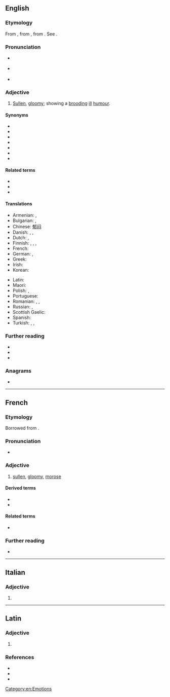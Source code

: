 ==English==

===Etymology===
From {{der|en|fr|morose}}, from {{der|en|la|morosus||particular, scrupulous, fastidious, self-willed, wayward, capricious, fretful, peevish}}, from {{m|la|mos||way, custom, habit, self-will}}. See {{m|en|moral}}.

===Pronunciation===
* {{a|RP}} {{IPA|en|/məˈɹəʊs/}}
* {{a|US}} {{IPA|en|/mɒˈɹoʊs/}}
* {{audio|en|en-us-morose.ogg|Audio (US)}}

===Adjective===
{{en-adj|more|er}}

# [[sullen|Sullen]], [[gloomy]]; showing a [[brood|brooding]] [[ill]] [[humour]].

====Synonyms====
* {{l|en|melancholy}}
* {{l|en|sulky}}
* {{l|en|crabby}}
* {{l|en|glum}}
* {{l|en|grouchy}}
* {{l|en|gruff}}
* {{l|en|moody}}

====Related terms====
* {{l|en|morosely}}
* {{l|en|moroseness}}
* {{l|en|morosity}}

====Translations====
{{trans-top|sullen, gloomy; showing a brooding ill humour}}
* Armenian: {{t+|hy|մռայլ}}, {{t+|hy|խոժոռ}}
* Bulgarian: {{t+|bg|мрачен}}, {{t+|bg|навъсен}}
* Chinese: [[郁闷]]
* Danish: {{t|da|melankolsk}}, {{t|da|sørgmodig}}, {{t|da|mismodig}}
* Dutch: {{t+|nl|nors}}, {{t+|nl|mismoedig}}
* Finnish: {{t+|fi|yrmeä}}, {{t|fi|näreä}}, {{t+|fi|äreä}}, {{t|fi|nyreä}}
* French: {{t+|fr|sombre}}
* German: {{t+|de|verdrießlich}}, {{t+|de|missmutig}}
* Greek: {{t+|el|σκυθρωπός}}
* Irish: {{t|ga|púiceach}}
* Korean: {{t|ko|슬픈,시무룩한}}
{{trans-mid}}
* Latin: {{t|la|mōrōsus}}
* Maori: {{t|mi|haumāruru}}
* Polish: {{t+|pl|ponury|m}}, {{t+|pl|posępny|m}}
* Portuguese: {{t+|pt|taciturno}}
* Romanian: {{t+|ro|morocănos}}, {{t|ro|moros}}, {{t+|ro|ursuz}}
* Russian: {{t+|ru|угрю́мый}}, {{t+|ru|мра́чный}}
* Scottish Gaelic: {{t|gd|gruamach}}
* Spanish: {{t+|es|malhumorado}}
* Turkish: {{t+|tr|kederli}}, {{t+|tr|bunlu}}, {{t+|tr|hüzünlü}}
{{trans-bottom}}

===Further reading===
* {{R:Webster 1913}}
* {{R:Century 1911}}
* {{R:OneLook}}

===Anagrams===
* {{anagrams|en|a=emoors|Romeos|mooers|more so|moreso|roomes}}

[[Category:en:Emotions]]

----

==French==

===Etymology===
Borrowed from {{bor|fr|la|mōrōsus||peevish, wayward}}.

===Pronunciation===
* {{fr-IPA}}

===Adjective===
{{fr-adj}}

# [[sullen]], [[gloomy]], [[morose#English|morose]]

====Derived terms====
* {{l|fr|morosement}}
* {{l|fr|morosité}}

====Related terms====
* {{l|fr|mœurs}}

===Further reading===
* {{R:TLFi}}

----

==Italian==

===Adjective===
{{head|it|adjective form}}

# {{inflection of|it|moroso||f|p}}

----

==Latin==

===Adjective===
{{la-adj-form|mōrōse}}

# {{inflection of|la|mōrōsus||voc|m|s}}

===References===
* {{R:L&S}}
* {{R:Elementary Lewis}}
* {{R:Gaffiot}}